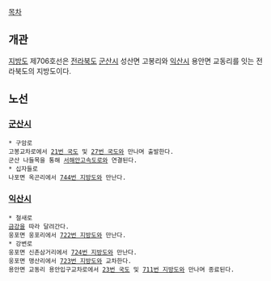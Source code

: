 [[목차]]
== 개관 ==
[[지방도]] 제706호선은 [[전라북도]] [[군산시]] 성산면 고봉리와 [[익산시]] 용안면 교동리를 잇는 전라북도의 지방도이다.

== 노선 ==
=== [[군산시]] ===
 * 구암로
 고봉교차로에서 [[21번 국도]] 및 [[27번 국도]]와 만나며 출발한다.
 군산 나들목을 통해 [[서해안고속도로]]와 연결된다.
 * 십자들로
 나포면 옥곤리에서 [[744번 지방도]]와 만난다.
=== [[익산시]] ===
 * 철새로
 [[금강]]을 따라 달려간다.
 웅포면 웅포리에서 [[722번 지방도]]와 만난다.
 * 강변로
 웅포면 신촌삼거리에서 [[724번 지방도]]와 만난다.
 웅포면 맹산리에서 [[723번 지방도]]와 교차한다.
 용안면 교동리 용안입구교차로에서 [[23번 국도]] 및 [[711번 지방도]]와 만나며 종료된다.
